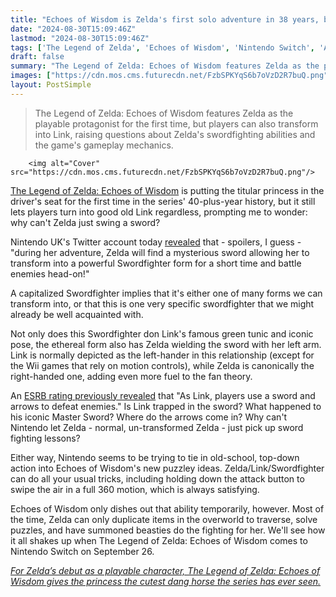 ```yaml
---
title: "Echoes of Wisdom is Zelda's first solo adventure in 38 years, but it lets her transform into a Link-lookalike anyway"
date: "2024-08-30T15:09:46Z"
lastmod: "2024-08-30T15:09:46Z"
tags: ['The Legend of Zelda', 'Echoes of Wisdom', 'Nintendo Switch', 'Action Adventure', 'Role-Playing', 'Zelda', 'Link', 'Swordfighter']
draft: false
summary: "The Legend of Zelda: Echoes of Wisdom features Zelda as the playable protagonist for the first time, but players can also transform into Link, raising questions about Zelda's swordfighting abilities and the game's gameplay mechanics."
images: ["https://cdn.mos.cms.futurecdn.net/FzbSPKYqS6b7oVzD2R7buQ.png"]
layout: PostSimple
---
```

> The Legend of Zelda: Echoes of Wisdom features Zelda as the playable protagonist for the first time, but players can also transform into Link, raising questions about Zelda's swordfighting abilities and the game's gameplay mechanics.


        <img alt="Cover" src="https://cdn.mos.cms.futurecdn.net/FzbSPKYqS6b7oVzD2R7buQ.png"/>
        
[The Legend of Zelda: Echoes of Wisdom](https://www.gamesradar.com/games/the-legend-of-zelda/the-legend-of-zelda-echoes-of-wisdom-guide/) is putting the titular princess in the driver's seat for the first time in the series' 40-plus-year history, but it still lets players turn into good old Link regardless, prompting me to wonder: why can't Zelda just swing a sword?

Nintendo UK's Twitter account today [revealed](https://x.com/NintendoUK/status/1829509383375507966) that - spoilers, I guess - "during her adventure, Zelda will find a mysterious sword allowing her to transform into a powerful Swordfighter form for a short time and battle enemies head-on!"

A capitalized Swordfighter implies that it's either one of many forms we can transform into, or that this is one very specific swordfighter that we might already be well acquainted with.  

Not only does this Swordfighter don Link's famous green tunic and iconic pose, the ethereal form also has Zelda wielding the sword with her left arm. Link is normally depicted as the left-hander in this relationship (except for the Wii games that rely on motion controls), while Zelda is canonically the right-handed one, adding even more fuel to the fan theory.

An [ESRB rating previously revealed](https://www.gamesradar.com/games/the-legend-of-zelda/princess-zelda-is-echoes-of-wisdoms-main-protagonist-but-link-will-also-be-a-playable-character-esrb-rating-confirms/) that "As Link, players use a sword and arrows to defeat enemies." Is Link trapped in the sword? What happened to his iconic Master Sword? Where do the arrows come in? Why can't Nintendo let Zelda - normal, un-transformed Zelda - just pick up sword fighting lessons? 

Either way, Nintendo seems to be trying to tie in old-school, top-down action into Echoes of Wisdom's new puzzley ideas. Zelda/Link/Swordfighter can do all your usual tricks, including holding down the attack button to swipe the air in a full 360 motion, which is always satisfying. 

Echoes of Wisdom only dishes out that ability temporarily, however. Most of the time, Zelda can only duplicate items in the overworld to traverse, solve puzzles, and have summoned beasties do the fighting for her. We'll see how it all shakes up when The Legend of Zelda: Echoes of Wisdom comes to Nintendo Switch on September 26.

[<em>For Zelda’s debut as a playable character, The Legend of Zelda: Echoes of Wisdom gives the princess the cutest dang horse the series has ever seen.</em>](https://www.gamesradar.com/games/the-legend-of-zelda/for-zeldas-debut-as-a-playable-main-character-the-legend-of-zelda-echoes-of-wisdom-gives-the-princess-the-cutest-dang-horse-the-series-has-ever-seen/)
        